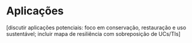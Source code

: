 # Aplicações

[discutir aplicações potenciais: foco em conservação, restauração e uso sustentável; incluir mapa de resiliência com sobreposição de UCs/TIs]

<!--- O que falamos até agora: criação de corredores entre áreas protegidas (UCs e TIs), aplicação para projetos de restauração, uso sustentável e serviços ecossistêmicos; também avaliação da vulnerabilidade de áreas protegidas e efetividade das áreas protegidas no cenário de mudanças climáticas --->
